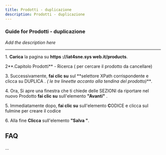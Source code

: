 ```yaml
---
title: Prodotti - duplicazione
description: Prodotti - duplicazione
---
```


### Guide for Prodotti - duplicazione

*Add the description here*

***

&#x20;     1\. **Carica** la pagina su **https ://iat4sne.sys web.it/products**.&#x20;

&#x20;    2**.Capitolo Prodotti** - Ricerca ( per  cercare  il prodotto da cancellare)&#x20;

&#x20;    3\. Successivamente, **fai clic su** sul **selettore XPath corrispondente e clicca su DUPLICA  . *( le tre lineette accanto alla tendina del prodotto)****.*

&#x20;    4\. Ora, Si apre una finestra che ti chiede delle SEZIONI da riportare nel nuovo Prodotto **fai clic su** sull'elemento **"Avanti"** .

&#x20;    5\. Immediatamente dopo, **fai clic su** sull'elemento **C**ODICE e clicca sul fulmine per creare il codice

&#x20;    6\. Alla fine **Clicca** sull'elemento **"Salva "**.

## FAQ

...